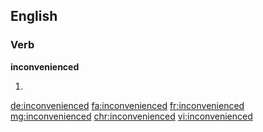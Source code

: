 ==English==

===Verb===
'''inconvenienced'''

# {{en-past of|inconvenience}}

[[de:inconvenienced]]
[[fa:inconvenienced]]
[[fr:inconvenienced]]
[[mg:inconvenienced]]
[[chr:inconvenienced]]
[[vi:inconvenienced]]